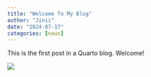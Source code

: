 ```yaml
---
title: "Welcome To My Blog"
author: "Jinii"
date: "2024-07-17"
categories: [news]
---
```


This is the first post in a Quarto blog. Welcome!

![](thumbnail.jpg)
